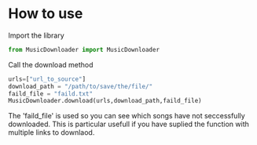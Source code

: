 # How to use

Import the library
```py copy
from MusicDownloader import MusicDownloader
```

Call the download method
```py copy
urls=["url_to_source"]
download_path = "/path/to/save/the/file/"
faild_file = "faild.txt"
MusicDownloader.download(urls,download_path,faild_file)
```

The 'faild_file' is used so you can see which songs have not seccessfully downloaded.
This is particular usefull if you have suplied the function with multiple links to downlaod.
